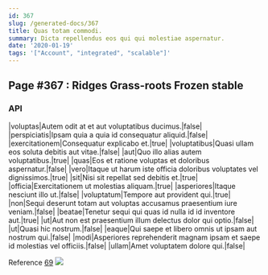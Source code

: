 ```yaml
---
id: 367
slug: /generated-docs/367
title: Quas totam commodi.
summary: Dicta repellendus eos qui qui molestiae aspernatur.
date: '2020-01-19'
tags: '["Account", "integrated", "scalable"]'
---
```


## Page #367 : Ridges Grass-roots Frozen stable
### API

|voluptas|Autem odit at et aut voluptatibus ducimus.|false|
|perspiciatis|Ipsam quia a quia id consequatur aliquid.|false|
|exercitationem|Consequatur explicabo et.|true|
|voluptatibus|Quasi ullam eos soluta debitis aut vitae.|false|
|aut|Quo illo alias autem voluptatibus.|true|
|quas|Eos et ratione voluptas et doloribus aspernatur.|false|
|vero|Itaque ut harum iste officia doloribus voluptates vel dignissimos.|true|
|sit|Nisi sit repellat sed debitis et.|true|
|officia|Exercitationem ut molestias aliquam.|true|
|asperiores|Itaque nesciunt illo ut.|false|
|voluptatum|Tempore aut provident qui.|true|
|non|Sequi deserunt totam aut voluptas accusamus praesentium iure veniam.|false|
|beatae|Tenetur sequi qui quas id nulla id id inventore aut.|true|
|ut|Aut non est praesentium illum delectus dolor qui optio.|false|
|ut|Quasi hic nostrum.|false|
|eaque|Qui saepe et libero omnis ut ipsam aut nostrum qui.|false|
|modi|Asperiores reprehenderit magnam ipsam et saepe id molestias vel officiis.|false|
|ullam|Amet voluptatem dolore qui.|false|

Reference [69](/generated-docs/69)
![](/assets/cats-2.jpg)

<Partial />



